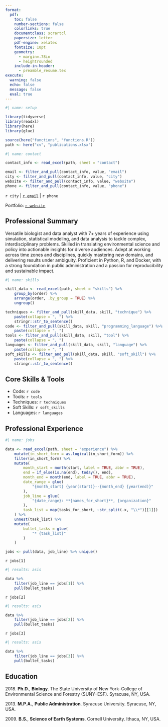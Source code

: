 ```yaml
---
format:
  pdf:
    toc: false
    number-sections: false
    colorlinks: true
    documentclass: scrartcl
    papersize: letter
    pdf-engine: xelatex
    fontsize: 10pt
    geometry:
      - margin=.78in
      - heightrounded
    include-in-header:
      - preamble_resume.tex
execute:
  warning: false
  echo: false
  message: false
  eval: true
---
```

<!-- 
\newpage
\thispagestyle{empty} -->
<!-- \begingroup
\par\centering{\LARGE{Theodore Warren Hermann, Ph.D.}}
\vspace{-5pt}
\par\centering Lützenstraße 2, 10711 Berlin
\vspace{-10pt}
\par\centering {\large\Letter} ted.w.hermann@gmail.com
\vspace{-10pt}
\par\centering{{\large\Telefon} +49 176 544 06201}
\vspace{-10pt}
\par\centering Homepage: \href{https://mrguyperson.quarto.pub}{mrguyperson.quarto.pub}
\vspace{-10pt} -->
<!-- \par\centering GitHub: \href{https://www.github.com/mrguyperson}{github.com/mrguyperson}
\vspace{-10pt}
\par\centering LinkedIn: \href{https://www.linkedin.com/in/theodorewhermann/}{linkedin.com/in/theodorewhermann} -->
<!-- \par
\endgroup -->

```r
#| name: setup

library(tidyverse)
library(readxl)
library(here)
library(glue)

source(here("functions", "functions.R"))
path <- here("cv", "publications.xlsx")


```

```r
#| name: contact

contact_info <- read_excel(path, sheet = "contact")

email <- filter_and_pull(contact_info, value, "email")
city <- filter_and_pull(contact_info, value, "city")
website <- filter_and_pull(contact_info, value, "website")
phone <- filter_and_pull(contact_info, value, "phone")
```

\begingroup
\par\centering\textbf{Theodore W. Hermann, Ph.D.}
\vspace{-10pt}
\par\centering `r city` | [`r email`](mailto:`r email`) | `r phone`
\vspace{-10pt}
\par\centering Portfolio: [`r website`](`r website`)
\vspace{-10pt}

\endgroup


## Professional Summary

Versatile biologist and data analyst with 7+ years of experience using simulation, statistical modeling, and data analysis to tackle complex, interdisciplinary problems. Skilled in translating environmental science and policy into actionable insights for diverse audiences. Adept at working across time zones and disciplines, quickly mastering new domains, and delivering results under ambiguity. Proficient in Python, R, and Docker, with a strong foundation in public administration and a passion for reproducibility and sustainable impact.


``` r
#| name: skills

skill_data <- read_excel(path, sheet = "skills") %>%
    group_by(order) %>%
    arrange(order, .by_group = TRUE) %>%
    ungroup()

techniques <- filter_and_pull(skill_data, skill, "technique") %>%
    paste(collapse = ", ") %>%
    stringr::str_to_sentence()
code <- filter_and_pull(skill_data, skill, "programming_language") %>%
    paste(collapse = ", ")
tools <- filter_and_pull(skill_data, skill, "tool") %>%
    paste(collapse = ", ")
languages <- filter_and_pull(skill_data, skill, "language") %>%
    paste(collapse = ", ")
soft_skills <- filter_and_pull(skill_data, skill, "soft_skill") %>%
    paste(collapse = ", ") %>%
    stringr::str_to_sentence()

```
## Core Skills & Tools

* Code: `r code`
* Tools: `r tools`
* Techniques: `r techniques`
* Soft Skills: `r soft_skills`
* Languages: `r languages`


## Professional Experience
\par\vspace{-5pt}
```r
#| name: jobs

data <- read_excel(path, sheet = "experience") %>%
    mutate(in_short_form = as.logical(in_short_form)) %>%
    filter(in_short_form) %>%
    mutate(
        month_start = month(start, label = TRUE, abbr = TRUE),
        end = if_else(is.na(end), today(), end),
        month_end = month(end, label = TRUE, abbr = TRUE),
        date_range = glue(
            "{month_start} {year(start)}--{month_end} {year(end)}"
        ),
        job_line = glue(
            "{date_range}: **{names_for_short}**, {organization}"
        ),
        task_list = map(tasks_for_short, ~str_split(.x, "\\*")[[1]])
    ) %>% 
    unnest(task_list) %>%
    mutate(
        bullet_tasks = glue(
            "* {task_list}"
        )
    )

jobs <- pull(data, job_line) %>% unique()

```

`r jobs[1]`

```r
#| results: asis

data %>%
    filter(job_line == jobs[1]) %>%
    pull(bullet_tasks)
```


`r jobs[2]`

```r
#| results: asis

data %>%
    filter(job_line == jobs[2]) %>%
    pull(bullet_tasks)
```


`r jobs[3]`

```r
#| results: asis

data %>%
    filter(job_line == jobs[3]) %>%
    pull(bullet_tasks)
```



## Education

2018\. **Ph.D.**, **Biology**. The State University of New York–College of Environmental Science and Forestry (SUNY–ESF). Syracuse, NY, USA.

2013\. **M.P.A.**, **Public Administration**. Syracuse University. Syracuse, NY, USA.

2009\. **B.S.**, **Science of Earth Systems**. Cornell University. Ithaca, NY, USA.